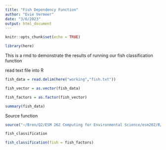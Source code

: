 ```yaml
---
title: "Fish Dependency Function"
author: "Evie Vermeer"
date: "3/6/2023"
output: html_document
---
```


```r
knitr::opts_chunk$set(echo = TRUE)

library(here)
```

This is a rmd to demonstrate the results of running our fish classification function 

read text file into R 
```r
fish_data = read.delim(here("working","fish.txt"))

fish_vector = as.vector(fish_data)

fish_factors = as.factor(fish_vector)

summary(fish_data)

```
Source function 

```r
source("~/Bren/Q2/ESM 262 Computing for Environmental Science/esm262/R/fish_classification.R")

fish_classification

```

```r
fish_classification(fish = fish_factors)
```



